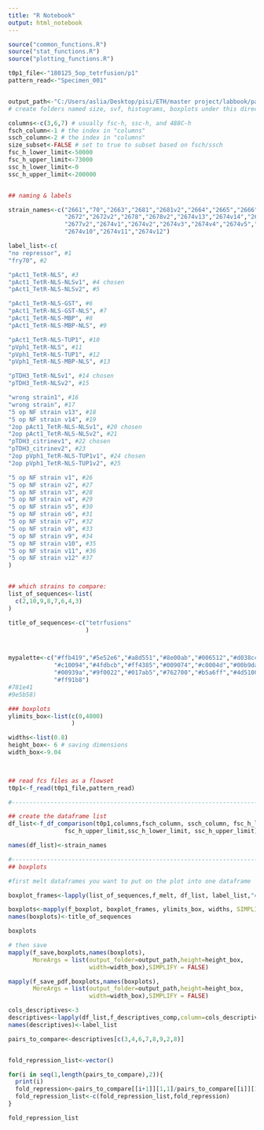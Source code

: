 ---
title: "R Notebook"
output: html_notebook
---

```{r read flowSets}

source("common_functions.R")
source("stat_functions.R")
source("plotting_functions.R")

t0p1_file<-"180125_5op_tetrfusion/p1"
pattern_read<-"Specimen_001"


output_path<-"C:/Users/aslia/Desktop/pisi/ETH/master project/labbook/paper/figures/figure3"
# create folders named size, svf, histograms, boxplots under this directory. 

columns<-c(3,6,7) # usually fsc-h, ssc-h, and 488C-h
fsch_column<-1 # the index in "columns"
ssch_column<-2 # the index in "columns"
size_subset<-FALSE # set to true to subset based on fsch/ssch
fsc_h_lower_limit<-50000
fsc_h_upper_limit<-73000
ssc_h_lower_limit<-0
ssc_h_upper_limit<-200000


## naming & labels

strain_names<-c("2661","70","2663","2681","2681v2","2664","2665","2666","2667","2669","2675","2676","2668",
                "2672","2672v2","2678","2678v2","2674v13","2674v14","2682","2682v2","2683","2683v2","2677",
                "2677v2","2674v1","2674v2","2674v3","2674v4","2674v5","2674v6","2674v7","2674v8","2674v9",
                "2674v10","2674v11","2674v12")

label_list<-c(
"no repressor", #1 
"fry70", #2

"pAct1_TetR-NLS", #3 
"pAct1_TetR-NLS-NLSv1", #4 chosen
"pAct1_TetR-NLS-NLSv2", #5

"pAct1_TetR-NLS-GST", #6
"pAct1_TetR-NLS-GST-NLS", #7
"pAct1_TetR-NLS-MBP", #8
"pAct1_TetR-NLS-MBP-NLS", #9 

"pAct1_TetR-NLS-TUP1", #10
"pVph1_TetR-NLS", #11
"pVph1_TetR-NLS-TUP1", #12
"pVph1_TetR-NLS-MBP-NLS", #13

"pTDH3_TetR-NLSv1", #14 chosen
"pTDH3_TetR-NLSv2", #15 

"wrong strain1", #16 
"wrong strain", #17 
"5 op NF strain v13", #18 
"5 op NF strain v14", #19 
"2op pAct1_TetR-NLS-NLSv1", #20 chosen
"2op pAct1_TetR-NLS-NLSv2", #21 
"pTDH3_citrinev1", #22 chosen
"pTDH3_citrinev2", #23 
"2op pVph1_TetR-NLS-TUP1v1", #24 chosen
"2op pVph1_TetR-NLS-TUP1v2", #25

"5 op NF strain v1", #26
"5 op NF strain v2", #27 
"5 op NF strain v3", #28
"5 op NF strain v4", #29 
"5 op NF strain v5", #30
"5 op NF strain v6", #31 
"5 op NF strain v7", #32
"5 op NF strain v8", #33 
"5 op NF strain v9", #34
"5 op NF strain v10", #35  
"5 op NF strain v11", #36 
"5 op NF strain v12" #37 
)


## which strains to compare:
list_of_sequences<-list(
  c(2,10,9,8,7,6,4,3)
)

title_of_sequences<-c("tetrfusions"
                      )



mypalette<-c("#ffb419","#5e52e6","#a8d551","#8e00ab","#006512","#d038cc","#917f00","#ff6fe4","#144c21",
             "#c10094","#4fdbcb","#ff4385","#009074","#c0004d","#00b9da","#b54700","#006dcb","#ff6a61",
             "#00939a","#9f0022","#017ab5","#762700","#b5a6ff","#4d5100","#f599ff","#d6c688","#582b80",
             "#ff91b8")
#781e41
#9e5b58)

### boxplots
ylimits_box<-list(c(0,4000)
                  )

widths<-list(0.8)
height_box<- 6 # saving dimensions
width_box<-9.04

 
```

```{r}


## read fcs files as a flowset
t0p1<-f_read(t0p1_file,pattern_read)

#-----------------------------------------------------------------------------------------------

## create the dataframe list
df_list<-f_df_comparison(t0p1,columns,fsch_column, ssch_column, fsc_h_lower_limit,
                fsc_h_upper_limit,ssc_h_lower_limit, ssc_h_upper_limit)

names(df_list)<-strain_names

#-----------------------------------------------------------------------------------------------
## boxplots

#first melt dataframes you want to put on the plot into one dataframe

boxplot_frames<-lapply(list_of_sequences,f_melt, df_list, label_list,"488 [C]-H" )

boxplots<-mapply(f_boxplot, boxplot_frames, ylimits_box, widths, SIMPLIFY = FALSE) # create boxplots
names(boxplots)<-title_of_sequences

boxplots

# then save
mapply(f_save,boxplots,names(boxplots),
       MoreArgs = list(output_folder=output_path,height=height_box,
                       width=width_box),SIMPLIFY = FALSE)

mapply(f_save_pdf,boxplots,names(boxplots),
       MoreArgs = list(output_folder=output_path,height=height_box,
                       width=width_box),SIMPLIFY = FALSE)


```

```{r effect of nls}
cols_descriptives<-3
descriptives<-lapply(df_list,f_descriptives_comp,column=cols_descriptives)
names(descriptives)<-label_list

pairs_to_compare<-descriptives[c(3,4,6,7,8,9,2,8)]


fold_repression_list<-vector()

for(i in seq(1,length(pairs_to_compare),2)){
  print(i)
  fold_repression<-pairs_to_compare[[i+1]][1,1]/pairs_to_compare[[i]][1,1]
  fold_repression_list<-c(fold_repression_list,fold_repression)
}

fold_repression_list



```

